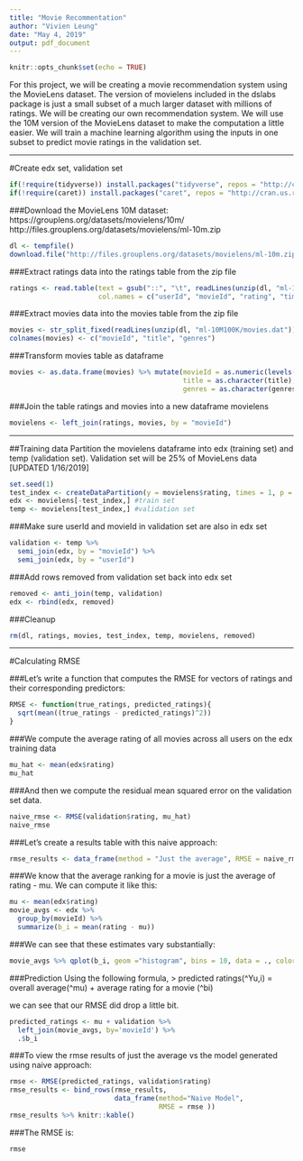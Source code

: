 ```yaml
---
title: "Movie Recommentation"
author: "Vivien Leung"
date: "May 4, 2019"
output: pdf_document
---
```


```r
knitr::opts_chunk$set(echo = TRUE)
```

For this project, we will be creating a movie recommendation system using the MovieLens dataset. The version of movielens included in the dslabs package is just a small subset of a much larger dataset with millions of ratings. We will be creating our own recommendation system.  We will use the 10M version of the MovieLens dataset to make the computation a little easier.
We will train a machine learning algorithm using the inputs in one subset to predict movie ratings in the validation set. 

***

#Create edx set, validation set


```r
if(!require(tidyverse)) install.packages("tidyverse", repos = "http://cran.us.r-project.org")
if(!require(caret)) install.packages("caret", repos = "http://cran.us.r-project.org")
```

###Download the MovieLens 10M dataset:
https://grouplens.org/datasets/movielens/10m/
http://files.grouplens.org/datasets/movielens/ml-10m.zip



```r
dl <- tempfile()
download.file("http://files.grouplens.org/datasets/movielens/ml-10m.zip", dl)
```



###Extract ratings data into the ratings table from the zip file
```r
ratings <- read.table(text = gsub("::", "\t", readLines(unzip(dl, "ml-10M100K/ratings.dat"))),
                      col.names = c("userId", "movieId", "rating", "timestamp"))
```



###Extract movies data into the movies table from the zip file
```r
movies <- str_split_fixed(readLines(unzip(dl, "ml-10M100K/movies.dat")), "\\::", 3)
colnames(movies) <- c("movieId", "title", "genres")
```



###Transform movies table as dataframe
```r
movies <- as.data.frame(movies) %>% mutate(movieId = as.numeric(levels(movieId))[movieId],
                                           title = as.character(title),
                                           genres = as.character(genres))
```



###Join the table ratings and movies into a new dataframe movielens
```r
movielens <- left_join(ratings, movies, by = "movieId")
```

***

##Training data
Partition the movielens dataframe into edx (training set) and temp (validation set).
Validation set will be 25% of MovieLens data [UPDATED 1/16/2019]
```r
set.seed(1)
test_index <- createDataPartition(y = movielens$rating, times = 1, p = 0.25, list = FALSE)
edx <- movielens[-test_index,] #train set
temp <- movielens[test_index,] #validation set
```



###Make sure userId and movieId in validation set are also in edx set
```r
validation <- temp %>% 
  semi_join(edx, by = "movieId") %>%
  semi_join(edx, by = "userId")
```



###Add rows removed from validation set back into edx set
```r
removed <- anti_join(temp, validation)
edx <- rbind(edx, removed)
```



###Cleanup 
```r
rm(dl, ratings, movies, test_index, temp, movielens, removed)
```


***

#Calculating RMSE

###Let's write a function that computes the RMSE for vectors of ratings and their corresponding predictors:
```r
RMSE <- function(true_ratings, predicted_ratings){
  sqrt(mean((true_ratings - predicted_ratings)^2))
}
```



###We compute the average rating of all movies across all users on the edx training data
```r
mu_hat <- mean(edx$rating)
mu_hat
```



###And then we compute the residual mean squared error on the validation set data.
```r
naive_rmse <- RMSE(validation$rating, mu_hat)
naive_rmse
```



###Let's create a results table with this naive approach:
```r
rmse_results <- data_frame(method = "Just the average", RMSE = naive_rmse)
```



###We know that the average ranking for a movie is just the average of rating - mu. We can compute it like this:
```r
mu <- mean(edx$rating) 
movie_avgs <- edx %>% 
  group_by(movieId) %>% 
  summarize(b_i = mean(rating - mu))
```



###We can see that these estimates vary substantially:
```r
movie_avgs %>% qplot(b_i, geom ="histogram", bins = 10, data = ., color = I("black"))
```


###Prediction
Using the following formula,
> predicted ratings(^Yu,i) =  overall average(^mu) + average rating for a movie (^bi)

we can see that our RMSE did drop a little bit.
```r
predicted_ratings <- mu + validation %>% 
  left_join(movie_avgs, by='movieId') %>%
  .$b_i
```



###To view the rmse results of just the average vs the model generated using naive approach:
```r
rmse <- RMSE(predicted_ratings, validation$rating)
rmse_results <- bind_rows(rmse_results,
                          data_frame(method="Naive Model",  
                                     RMSE = rmse ))
rmse_results %>% knitr::kable()
```


###The RMSE is:
```r
rmse
```

